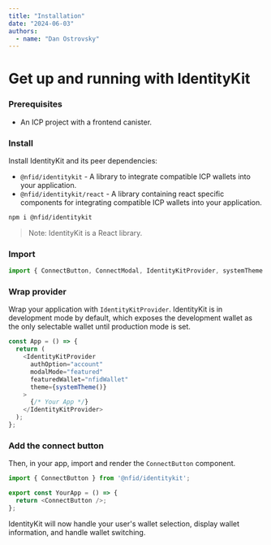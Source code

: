 ```yaml
---
title: "Installation"
date: "2024-06-03"
authors:
  - name: "Dan Ostrovsky"
---
```


# Get up and running with IdentityKit

### Prerequisites

- An ICP project with a frontend canister.

### Install

Install IdentityKit and its peer dependencies:

- `@nfid/identitykit` - A library to integrate compatible ICP wallets into your application.
- `@nfid/identitykit/react` - A library containing react specific components for integrating
  compatible ICP wallets into your application.

```sh npm2yarn
npm i @nfid/identitykit
```

> Note: IdentityKit is a React library.

### Import

```typescript
import { ConnectButton, ConnectModal, IdentityKitProvider, systemTheme } from "@nfid/identitykit"
```

### Wrap provider

Wrap your application with `IdentityKitProvider`. IdentityKit is in development mode
by default, which exposes the development wallet as the only selectable wallet until
production mode is set.

```typescript
const App = () => {
  return (
    <IdentityKitProvider
      authOption="account"
      modalMode="featured"
      featuredWallet="nfidWallet"
      theme={systemTheme()}
    >
      {/* Your App */}
    </IdentityKitProvider>
  );
};
```

### Add the connect button

Then, in your app, import and render the `ConnectButton` component.

```typescript
import { ConnectButton } from '@nfid/identitykit';

export const YourApp = () => {
  return <ConnectButton />;
};
```

IdentityKit will now handle your user's wallet selection, display wallet information, and handle
wallet switching.
